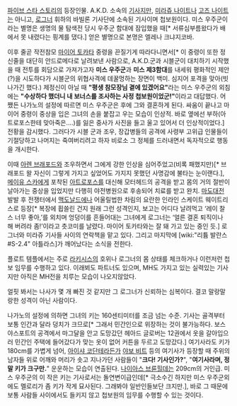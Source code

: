 [[파이브 스타 스토리]]의 등장인물. A.K.D. 소속의 [[기사]]지만, [[미라쥬 나이트]]나 [[고즈 나이트]]는 아니고, [[로그너]] 휘하의 바빌론 기사단에 소속된 기사이며 첩보원이다. 미스 우주군이라는 별명은 생명의 물 탐색전 당시 우주군 함대에 잠입했을 때[* 서류심부름왔다가 배에서 못 내렸다는 핑계를 댔다.] 얻은 별명으로 본명은 엘레나 크냐지코바.

이후 줄곧 작전참모 [[마이어 토카타]] 중령을 끈질기게 따라다니면서[* 이 중령이 또한 정신줄을 대단히 안드로메다로 날려보낸 사람으로, A.K.D.군과 시블군이 대치하기 시작했을 때 전투를 회담으로 가져가고자 '''미스 우주군'''과 '''미스 제3함대'''를 내세워 평화적인 제안(?)을 시도하다가 시블군의 위협사격에 데꿀멍하는 장면이 백미. 심지어 포격을 맞아(빗나가긴 했다.) 제정신이 아닐 때 '''"평생 참모장님 곁에 있겠어요"'''라는 미스 우주군의 외침에는 '''"수상하다 했더니 내 보너스를 조사하는 사정 첩보원이었군!"'''이라고 대답했다. 어쨌든 나가노의 설정에 따르면 미스 우주군은 후에 그와 결혼하게 된다. 싸움이 끝나고 마이어 중령이 중상을 입은 그녀의 손을 붙잡고 우는 모습이 인상적. 바로 옆에선 부하(아트로포스한테 맞아죽은....)를 잃은 중사가 사진을 들고 울고 있어서 더 인상적이었다.] 전황을 감시했다. 그러다가 시블 군과 조우, 장갑병들의 공격에 사령부 고위급 인물들이 기절당하고 나머지는 죽여버리려고 하자 비로소 그 정체를 드러내면서 독자적으로 행동을 개시한다. 

이때 [[아렌 브래포드]]와 조우하면서 그에게 강한 인상을 심어주었고(비록 패했지만)[* 브래포드 왈 자신이 그렇게 가지고 싶었어도 가지지 못했던 사명감에 불타는 눈이랜다.],  [[메이유 스카]]에게 포착된 [[아트로포스]]를 대신해 모터헤드의 공격을 받고 몸의 거의 절반이 날아가는 중상을 입었지만 다행히 야전병원으로 후송되어 치료를 받고 완치. 
[[마도대전]] 발발 후 전쟁터에서 [[맥도날드]]에나 어울릴법한 차림의 요란한 인라인 스케이트 웨이트리스로 등장[* 복장에 휩쓸린 건지 원래 그런 성격인지, 보고는 어디다 날려먹고 ‘레이 찰스 너무 좋아,’를 외치며 엉덩이를 흔들어대는 그녀에게 로그너는 ‘얼른 결혼 퇴직이나 해 버려라 좀!’이라고 츳코미를 날렸다. 마이어 토카타와는 잘 돼 가고 있는 중인 듯.] 로그너와 미라쥬 기사들 사이의 연락책을 맡고 있다. 그리고 마지막에 [wiki:"리튬 발란스#S-2.4" 아틀라스]가 깨어났다는 소식을 전한다.

플로트 템플에서는 주로 [[라키시스]]의 호위나 로그너의 몸 상태를 체크하거나 이런저런 첩보 임무를 수행하고 있다. 이래뵈도 파트너도 있으며, MH도 가지고 있는 실력있는 기사지만 아직은 MH전을 치루는 모습이 나오지않았다. 

얼핏 봐서는 나사가 몇 개 빠진 것 같지만 그 로그너가 신뢰하는 심복이다. 결코 말랑말랑한 성격이 아닌 사람이다.

나가노의 설정에 의하면 그녀의 키는 160센티미터를 조금 넘는 수준. 기사는 골격부터 보통 인간과 달라 덩치가 크므로[* 그래서 민간인으로 위장하는 것이 불가능하다. 보스야스포트의 공격에서 마그달을 안고 도망갔던 헤아드 글로버는 12권에서 옷을 갈아입으러 민간인 주택에 들어갔다가 맞는 옷이 없어 커튼을 두르고 도망갔다.] 여기사라도 키가 180cm를 가볍게 넘어, [[아이샤 코단테]]라든가 [[야보 비트]] 등의 여기사가 등장할 때 주위의 남자들 위로 어깨와 머리가 솟고 지나가던 사람들이 "'''크다! 기사인가?'''", "'''여기사라며, 정말 키가 크구만.'''" 운운하는 모습이 연출된다. [[나이아스 브륜힐데]]는 209cm의 거인급. 미스 우주군의 이 작은 키는 기사로서는 돌연변이급인데[* 극소수긴 하지만 미스 우주군외에도 멜로리가 좀 키가 작게 묘사된다. 그래봐야 일반인들보단 크지만.], 바로 그 때문에 보통 사람들 사이에서도 들키지 않고 첩보원의 임무를 수행할 수 있는 것이다.
